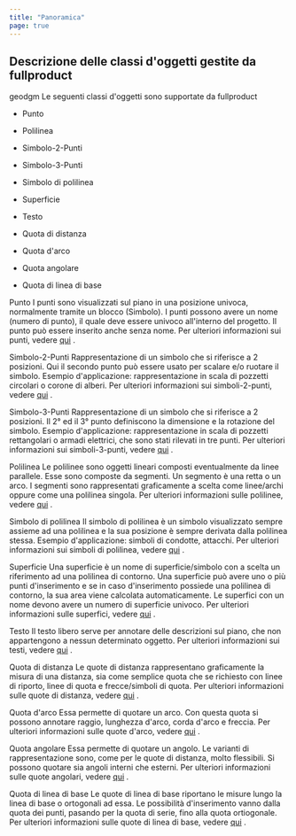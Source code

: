```yaml
---
title: "Panoramica"
page: true
---
```

## Descrizione delle classi d&#39;oggetti gestite da  <Placeholder>fullproduct</Placeholder> 

 <Placeholder>geodgm</Placeholder> 
Le seguenti classi d&#39;oggetti sono supportate da  <Placeholder>fullproduct</Placeholder> 


- Punto

- Polilinea

- Simbolo-2-Punti

- Simbolo-3-Punti

- Simbolo di polilinea

- Superficie

- Testo

- Quota di distanza

- Quota d&#39;arco

- Quota angolare

- Quota di linea di base




 <Bold> Punto </Bold> 
I punti sono visualizzati sul piano in una posizione univoca, normalmente tramite un blocco (Simbolo). I punti possono avere un nome (numero di punto), il quale deve essere univoco all&#39;interno del progetto. Il punto pu&#242; essere inserito anche senza nome.
 <Italic> Per ulteriori informazioni sui punti, vedere [qui](../objektklassen/punkt)
. </Italic> 

 <Bold> Simbolo-2-Punti </Bold> 
Rappresentazione di un simbolo che si riferisce a 2 posizioni. Qui il secondo punto pu&#242; essere usato per scalare e/o ruotare il simbolo. 
Esempio d&#39;applicazione: rappresentazione in scala di pozzetti circolari o corone di alberi.
 <Italic> Per ulteriori informazioni sui simboli-2-punti, vedere [qui](../objektklassen/2-punkt_symbole)
. </Italic> 

 <Bold> Simbolo-3-Punti </Bold> 
Rappresentazione di un simbolo che si riferisce a 2 posizioni. Il 2&#176; ed il 3&#176; punto definiscono la dimensione e la rotazione del simbolo.
Esempio d&#39;applicazione: rappresentazione in scala di pozzetti rettangolari o armadi elettrici, che sono stati rilevati in tre punti.
 <Italic> Per ulteriori informazioni sui simboli-3-punti, vedere [qui](../objektklassen/3-punkt_symbole)
. </Italic> 

 <Bold> Polilinea </Bold> 
Le polilinee sono oggetti lineari composti eventualmente da linee parallele. Esse sono composte da segmenti.  Un segmento &#232; una retta o un arco. I segmenti sono rappresentati graficamente a scelta come linee/archi oppure come una polilinea singola.
 <Italic> Per ulteriori informazioni sulle polilinee, vedere [qui](../objektklassen/linienzug)
. </Italic> 

 <Bold> Simbolo di polilinea </Bold> 
Il simbolo di polilinea &#232; un simbolo visualizzato sempre assieme ad una polilinea e la sua posizione &#232; sempre derivata dalla polilinea stessa. 
Esempio d&#39;applicazione: simboli di condotte, attacchi.
 <Italic> Per ulteriori informazioni sui simboli di polilinea, vedere [qui](../objektklassen/linienzugsymbole)
. </Italic> 

 <Bold> Superficie </Bold> 
 Una superficie &#232; un nome di superficie/simbolo con a scelta un riferimento ad una polilinea di contorno. Una superficie pu&#242; avere uno o pi&#249; punti d&#39;inserimento e se in caso d&#39;inserimento possiede una polilinea di contorno, la sua area viene calcolata automaticamente. Le superfici con un nome devono avere un numero di superficie univoco.
 <Italic> Per ulteriori informazioni sulle superfici, vedere [qui](../objektklassen/flaeche)
. </Italic> 


 <Bold> Testo </Bold> 
Il testo libero serve per annotare delle descrizioni sul piano, che non appartengono a nessun determinato oggetto. 
 <Italic> Per ulteriori informazioni sui testi, vedere [qui](../objektklassen/texte)
. </Italic> 

 <Bold> Quota di distanza </Bold> 
Le quote di distanza rappresentano graficamente la misura di una distanza, sia come semplice quota che se richiesto con linee di riporto, linee di quota e frecce/simboli di quota.
 <Italic> Per ulteriori informazioni sulle quote di distanza, vedere [qui](../objektklassen/sperrbemassung)
. </Italic> 

 <Bold> Quota d&#39;arco </Bold> 
Essa permette di quotare un arco. Con questa quota si possono annotare raggio, lunghezza d&#39;arco, corda d&#39;arco e freccia.
 <Italic> Per ulteriori informazioni sulle quote d&#39;arco, vedere [qui](../objektklassen/bogenbemassungen)
. </Italic> 

 <Bold> Quota angolare </Bold> 
Essa permette di quotare un angolo. Le varianti di rappresentazione sono, come per le quote di distanza, molto flessibili. Si possono quotare sia angoli interni che esterni.
 <Italic> Per ulteriori informazioni sulle quote angolari, vedere [qui](../objektklassen/winkelbemassung)
. </Italic> 

 <Bold> Quota di linea di base </Bold> 
Le quote di linea di base riportano le misure lungo la linea di base o ortogonali ad essa. Le possibilit&#224; d&#39;inserimento vanno dalla quota dei punti, pasando per la quota di serie, fino alla quota ortiogonale.
 <Italic> Per ulteriori informazioni sulle quote di linea di base, vedere [qui](../objektklassen/basislinienbemassungen)
. </Italic> 
